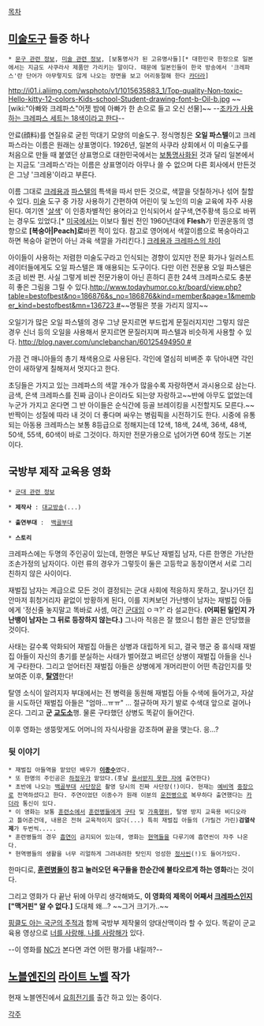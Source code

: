 [[목차]]

== [[미술]]도구 들중 하나 ==

 * [[문구 관련 정보]], [[미술 관련 정보]], [보통명사가 된 고유명사들][* 대한민국 한정으로 일본에서는 지금도 사쿠라사 제품만 가리키는 말이다. 때문에 일본인들이 한국 방송에서 '크레파스'란 단어가 아무렇지도 않게 나오는 장면을 보고 어리둥절해 한다 [[카더라]]]

http://i01.i.aliimg.com/wsphoto/v1/1015635883_1/Top-quality-Non-toxic-Hello-kitty-12-colors-Kids-school-Student-drawing-font-b-Oil-b.jpg
~~[wiki:"아빠와 크레파스"어젯 밤에 아빠가 한 손으로 들고 오신 선물]~~
--[[조카 크레파스 18색이야|조카가 사용하는 크레파스 세트는 18색이라고 한다]]--

안료(顔料)를 연질유로 굳힌 막대기 모양의 미술도구. 정식명칭은 '''오일 파스텔'''이고 크레파스라는 이름은 원래는 상표명이다. 1926년, 일본의 사쿠라 상회에서 이 미술도구를 처음으로 만들 때 붙였던 상표명으로 대한민국에서는 [[보통명사가 된 고유명사들|보통명사화]]된 것과 달리 일본에서는 지금도 '크레파스'라는 이름은 상표명이라 아무나 쓸 수 없으며 다른 회사에서 만든것은 그냥 '크레용'이라고 부른다.

이름 그대로 [[크레용]]과 [[파스텔]]의 특색을 따서 만든 것으로, 색깔을 덧칠하거나 섞어 칠할 수 있다. [[미술]] 도구 중 가장 사용하기 간편하여 어린이 및 노인의 미술 교육에 자주 사용된다. 여기엔 '[[살색]]' 이 인종차별적인 용어라고 인식되어서 살구색,연주황색 등으로 바뀌는 경우도 있었다.[* [[미국]]에서는 이보다 훨씬 전인 1960년대에 '''Flesh'''가 민권운동의 영향으로 '''[복숭아|Peach]로'''바뀐 적이 있다. 참고로 영어에서 색깔이름으로 복숭아라고 하면 복숭아 겉면이 아닌 과육 색깔을 가리킨다.] [http://kin.naver.com/qna/detail.nhn?d1id=3&dirId=312&docId=53523211&qb=7YGs66CI7JqpIO2BrOugiO2MjOyKpA==&enc=utf8&section=kin&rank=2&search_sort=0&spq=1 크레용과 크레파스의 차이]

아이들이 사용하는 저렴한 미술도구라고 인식되는 경향이 있지만 전문 화가나 일러스트레이터들에게도 오일 파스텔은 꽤 애용되는 도구이다. 다만 이런 전문용 오일 파스텔은 조금 비싼 편. 사실 그렇게 비싼 전문가용이 아닌 흔하디 흔한 24색 크레파스로도 충분히 좋은 그림을 그릴 수 있다.[[http://www.todayhumor.co.kr/board/view.php?table=bestofbest&no=186876&s_no=186876&kind=member&page=1&member_kind=bestofbest&mn=136723 #]]~~명필은 붓을 가리지 않지~~

오일기가 많은 오일 파스텔의 경우 그냥 문지르면 부드럽게 문질러지지만 그렇지 않은 경우 신너 등의 오일을 사용해서 문지르면 문질러지며 파스텔과 비슷하게 사용할 수 있다. [[http://blog.naver.com/unclebanchan/60125494950 #]]

가끔 건 매니아들의 총기 채색용으로 사용된다. 각인에 열심히 비벼준 후 닦아내면 각인 안이 새하얗게 칠해져서 멋지다고 한다.

초딩들은 가지고 있는 크레파스의 색깔 개수가 많을수록 자랑하면서 과시용으로 삼는다. 금색, 은색 크레파스를 진짜 금이나 은이라도 되는양 자랑하고~~반에 아무도 없었는데 누군가 가지고 온다면 그 반 아이들은 순식간에 등골 브레이킹을 시전할지도 모른다.~~ 반짝이는 성질에 따라 내 것이 더 좋다며 싸우는 병림픽을 시전하기도 한다. 시중에 유통되는 아동용 크레파스는 보통 8등급으로 정해지는데 12색, 18색, 24색, 36색, 48색, 50색, 55색, 60색이 바로 그것이다. 하지만 전문가용으로 넘어가면 60색 정도는 기본이다.

 
== 국방부 제작 교육용 영화 ==

 * [[군대 관련 정보]]

 * '''제작사''' : [[대교어린이TV|대교방송]](...)

 * '''출연부대''' :  [[백골부대]]

 * '''스토리'''

크레파스에는 두명의 주인공이 있는데, 한명은 부도난 재벌집 남자, 다른 한명은 가난한 조손가정의 남자이다. 이런 류의 경우가 그렇듯이 둘은 고등학교 동창이면서 서로 그리 친하지 않은 사이이다.

재벌집 남자는 계급으로 모든 것이 결정되는 군대 사회에 적응하지 못하고, 잘나가던 집안마저 휘청거리자 끝없이 방황하게 된다, 이를 지켜보던 가난뱅이 남자는 재벌집 아들에게 '정신줄 놓지말고 똑바로 사셈, 여긴 [[군대]]임 ㅇㅋ?' 라 설교한다. '''(어찌된 일인지 가난뱅이 남자는 그 뒤로 등장하지 않는다.)''' 그나마 적응은 잘 했으니 험한 꼴은 안당했을 것이다.

사태는 갈수록 악화되어 재벌집 아들은 상병과 대립하게 되고, 결국 행군 중 휴식때 재벌집 아들이 자신의 총기를 분실하는 사태가 벌어졌고 벼르던 상병이 재벌집 아들을 신나게 구타한다. 그리고 얻어터진 재벌집 아들은 상병에게 개머리판이 어떤 촉감인지를 맛보여준 이후, '''[[탈영]]'''한다!

탈영 소식이 알려지자 부대에서는 전 병력을 동원해 재벌집 아들 수색에 들어가고, 자살을 시도하던 재벌집 아들은 "엄마...ㅠㅠ" ... 절규하며 자기 발로 수색대 앞으로 걸어나온다. 그리고 '''군 [[교도소]]'''행. 물론 구타했던 상병도 똑같이 들어간다.

이후 영화는 생뚱맞게도 어머니의 자식사랑을 강조하며 끝을 맺는다. 응...? 

=== 뒷 이야기 ===

 * 재벌집 아들역을 맡았던 배우가 '''[[이종수]]'''였다.
 * 또 한명의 주인공은 [[하정우]]가 맡았다.(훗날 [[용서받지 못한 자]]에 출연한다)
 * 초반에 나오는 [[백골부대]] [[사단장]]은 촬영 당시의 진짜 사단장(!)이다. 현재는 [[예비역]] [[중장]]으로 전역하셨다고 한다. 주연이었던 이종수가 원래 이분의 [[운전병]]으로 복무하다 출연했다는 [[카더라]] 통신이 있다.
 * 이 영화는 보통 [[훈련소]]에서 [[훈련병]]들에게 [[구타]] 및 [[가혹행위]], 탈영 방지 교육용 비디오라고 틀어준건데, 내용은 전혀 교육적이지 않다(...) 특히 재벌집 아들의 (가릴건 가린)'''검열삭제'''가 두번씩.....
 * 훈련병들의 경우 [[흡연]]이 금지되어 있는데, 영화는 [[현역]]들을 다루기에 흡연씬이 자주 나온다.
 * 현역병들의 생활을 너무 리얼하게 그려내려한 탓인지 엉성한 [[정사]]씬(!)도 들어가있다.

한마디로, '''[[훈련병]]들이 참고 눌러오던 욕구들을 한순간에 불타오르게 하는 영화'''라는 것이다.

그리고 영화가 다 끝난 뒤에 아무리 생각해봐도, '''이 영화의 제목이 어째서 [[크레파스]]인지 ["맥거핀" 알 수 없다.]''' 도대체 왜...? ~~그거 크기가..~~

[[핑클도 아는 국군의 주적]]과 함께 국방부 제작물의 양대산맥이라 할 수 있다. 똑같이 군교육용 영상으로 [[너를 사랑해, 나를 사랑해]]가 있다.

--이 영화를 [[NC]]가 본다면 과연 어떤 평가를 내릴까?--


== [[노블엔진]]의 [[라이트 노벨]] 작가 ==
현재 노블엔진에서 [[요희전기]]를 출간 하고 있는 중이다.

[[각주]]
